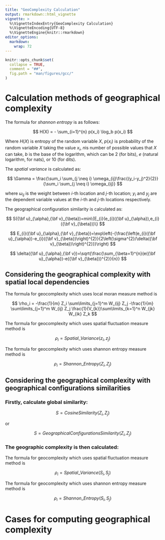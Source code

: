 ```yaml
---
title: "GeoComplexity Calculation"
output: rmarkdown::html_vignette
vignette: >
  %\VignetteIndexEntry{GeoComplexity Calculation}
  %\VignetteEncoding{UTF-8}
  %\VignetteEngine{knitr::rmarkdown}
editor_options: 
  markdown: 
    wrap: 72
---
```


```r
knitr::opts_chunk$set(
  collapse = TRUE,
  comment = "##",
  fig.path = "man/figures/gcc/"
)
```

# Calculation methods of geographical complexity

The formula for *shannon entropy* is as follows:

$$
H(X) = - \sum_{i=1}^{n} p(x_i) \log_b p(x_i)
$$

Where $H(X)$ is entropy of the random variable $X$, $p(x_i)$ is probability of the random variable $X$ taking the value $x_i$, $n$is number of possible values that $X$ can take, $b$ is the base of the logarithm, which can be 2 (for bits), $e$ (natural logarithm, for nats), or 10 (for dits).

The *spatial variance* is calculated as:

$$
\Gamma = \frac{\sum_i \sum_{j \neq i} \omega_{ij}\frac{(y_i-y_j)^2}{2}}{\sum_i \sum_{j \neq i} \omega_{ij}}
$$

where $\omega_{ij}$ is the weight between $i$-th location and
$j$-th location; $y_i$ and $y_j$ are the dependent variable values
at the $i$-th and $j$-th locations respectively.

The geographical configuration similarity is calculated as:

$$
S({\bf u}_{\alpha},{\bf v}_{\beta})=min\{E_{i}(e_{i}({\bf u}_{\alpha}),e_{i}({\bf v}_{\beta}))\}
$$

$$
E_{i}({\bf u}_{\alpha},{\bf v}_{\beta})=\exp\left(-{\frac{\left(e_{i}({\bf u}_{\alpha})-e_{i}({\bf v}_{\beta})\right)^{2}}{2\left(\sigma^{2}/\delta({\bf v}_{\beta})\right)^{2}}}\right)
$$

$$
\delta({\bf u}_{\alpha},{\bf v})=\sqrt{\frac{\sum_{\beta=1}^{n}(e({\bf u}_{\alpha})-e({\bf v}_{\beta}))^{2}}{n}}
$$

## Considering the geographical complexity with spatial local dependencies

The formula for geocomplexity which uses local moran measure method is

$$
\rho_i = -\frac{1}{m} Z_i \sum\limits_{j=1}^m W_{ij} Z_j -\frac{1}{m} \sum\limits_{j=1}^m W_{ij} Z_j \frac{1}{V_{k}}\sum\limits_{k=1}^n W_{jk} W_{ik} Z_k
$$

The formula for geocomplexity which uses spatial fluctuation measure
method is

$$
\rho_i = Spatial\_Variance(z_i,z_j)
$$ 

The formula for geocomplexity which uses shannon entropy measure
method is

$$
\rho_i = Shannon\_Entropy(Z_i,Z_j)
$$ 

## Considering the geographical complexity with geographical configurations similarities

### Firstly, calculate global similarity:

$$
S = CosineSimilarity(Z_i,Z_j)
$$

or 

$$
S = GeographicalConfigurationsSimilarity(Z_i,Z_j)
$$

### The geographic complexity is then calculated:

The formula for geocomplexity which uses spatial fluctuation measure
method is

$$
\rho_i = Spatial\_Variance(S_i,S_j)
$$ 

The formula for geocomplexity which uses shannon entropy measure
method is

$$
\rho_i = Shannon\_Entropy(S_i,S_j)
$$ 

# Cases for computing geographical complexity
